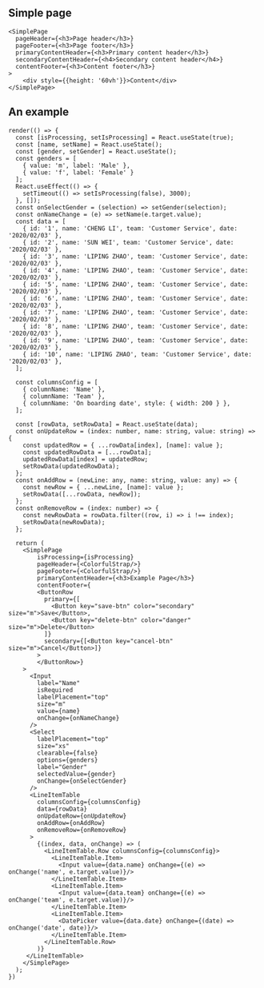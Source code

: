 
<Meta title="Components/Layout/Simple Page" />

## Simple page
```tsx live expanded
<SimplePage
  pageHeader={<h3>Page header</h3>}
  pageFooter={<h3>Page footer</h3>}
  primaryContentHeader={<h3>Primary content header</h3>}
  secondaryContentHeader={<h4>Secondary content header</h4>}
  contentFooter={<h3>Content footer</h3>}
>
    <div style={{height: '60vh'}}>Content</div>
</SimplePage>
````

## An example

```tsx live
render(() => {
  const [isProcessing, setIsProcessing] = React.useState(true);
  const [name, setName] = React.useState();
  const [gender, setGender] = React.useState();
  const genders = [
    { value: 'm', label: 'Male' },
    { value: 'f', label: 'Female' }
  ];
  React.useEffect(() => {
    setTimeout(() => setIsProcessing(false), 3000);
  }, []);
  const onSelectGender = (selection) => setGender(selection);
  const onNameChange = (e) => setName(e.target.value);
  const data = [
    { id: '1', name: 'CHENG LI', team: 'Customer Service', date: '2020/02/03' },
    { id: '2', name: 'SUN WEI', team: 'Customer Service', date: '2020/02/03' },
    { id: '3', name: 'LIPING ZHAO', team: 'Customer Service', date: '2020/02/03' },
    { id: '4', name: 'LIPING ZHAO', team: 'Customer Service', date: '2020/02/03' },
    { id: '5', name: 'LIPING ZHAO', team: 'Customer Service', date: '2020/02/03' },
    { id: '6', name: 'LIPING ZHAO', team: 'Customer Service', date: '2020/02/03' },
    { id: '7', name: 'LIPING ZHAO', team: 'Customer Service', date: '2020/02/03' },
    { id: '8', name: 'LIPING ZHAO', team: 'Customer Service', date: '2020/02/03' },
    { id: '9', name: 'LIPING ZHAO', team: 'Customer Service', date: '2020/02/03' },
    { id: '10', name: 'LIPING ZHAO', team: 'Customer Service', date: '2020/02/03' },
  ];

  const columnsConfig = [
    { columnName: 'Name' },
    { columnName: 'Team' },
    { columnName: 'On boarding date', style: { width: 200 } },
  ];

  const [rowData, setRowData] = React.useState(data);
  const onUpdateRow = (index: number, name: string, value: string) => {
    const updatedRow = { ...rowData[index], [name]: value };
    const updatedRowData = [...rowData];
    updatedRowData[index] = updatedRow;
    setRowData(updatedRowData);
  };
  const onAddRow = (newLine: any, name: string, value: any) => {
    const newRow = { ...newLine, [name]: value };
    setRowData([...rowData, newRow]);
  };
  const onRemoveRow = (index: number) => {
    const newRowData = rowData.filter((row, i) => i !== index);
    setRowData(newRowData);
  };

  return (
    <SimplePage
        isProcessing={isProcessing}
        pageHeader={<ColorfulStrap/>}
        pageFooter={<ColorfulStrap/>}
        primaryContentHeader={<h3>Example Page</h3>}
        contentFooter={
        <ButtonRow
          primary={[
            <Button key="save-btn" color="secondary" size="m">Save</Button>,
            <Button key="delete-btn" color="danger" size="m">Delete</Button>
          ]}
          secondary={[<Button key="cancel-btn"  size="m">Cancel</Button>]}
        >
        </ButtonRow>}
    >
      <Input
        label="Name"
        isRequired
        labelPlacement="top"
        size="m"
        value={name}
        onChange={onNameChange}
      />
      <Select
        labelPlacement="top"
        size="xs"
        clearable={false}
        options={genders}
        label="Gender"
        selectedValue={gender}
        onChange={onSelectGender}
      />
      <LineItemTable
        columnsConfig={columnsConfig}
        data={rowData}
        onUpdateRow={onUpdateRow}
        onAddRow={onAddRow}
        onRemoveRow={onRemoveRow}
      >
        {(index, data, onChange) => (
          <LineItemTable.Row columnsConfig={columnsConfig}>
            <LineItemTable.Item>
              <Input value={data.name} onChange={(e) => onChange('name', e.target.value)}/>
            </LineItemTable.Item>
            <LineItemTable.Item>
              <Input value={data.team} onChange={(e) => onChange('team', e.target.value)}/>
            </LineItemTable.Item>
            <LineItemTable.Item>
              <DatePicker value={data.date} onChange={(date) => onChange('date', date)}/>
            </LineItemTable.Item>
          </LineItemTable.Row>
        )}
     </LineItemTable>
    </SimplePage>
  );
})
```

<ArgsTable of={SimplePage} />
